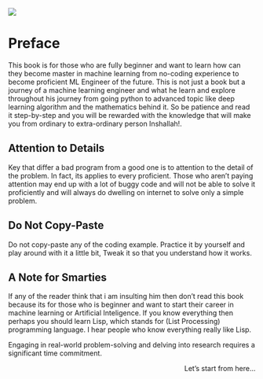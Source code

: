 
![](images/cover.svg){.lightbox}

# Preface {.unnumbered}

This book is for those who are fully beginner and want to learn how can they become master in machine learning from no-coding experience to become proficient ML Engineer of the future. This is not just a book but a journey of a machine learning engineer and what he learn and explore throughout his journey from going python to advanced topic like deep learning algorithm and the mathematics behind it. So be patience and read it step-by-step and you will be rewarded with the knowledge that will make you from ordinary to extra-ordinary person Inshallah!.

## Attention to Details
Key that differ a bad program from a good one is to attention to the detail of the problem. In fact, its applies to every proficient. Those who aren't paying attention may end up with a lot of buggy code and will not be able to solve it proficiently and will always do dwelling on internet to solve only a simple problem.

## Do Not Copy-Paste
Do not copy-paste any of the coding example. Practice it by yourself and play around with it a little bit, Tweak it so that you understand how it works.

## A Note for Smarties
If any of the reader think that i am insulting him then don't read this book because its for those who is beginner and want to start their career in machine learning or Artificial Inteligence. 
If you know everything then perhaps you should learn Lisp, which stands for (List Processing) programming language.
I hear people who know everything really like Lisp.

::: {.callout-note appearance="default" collapse="false"}
Engaging in real-world problem-solving and delving into research requires a significant time commitment.
:::

<div style="text-align: right;">
  Let's start from here...
</div>
